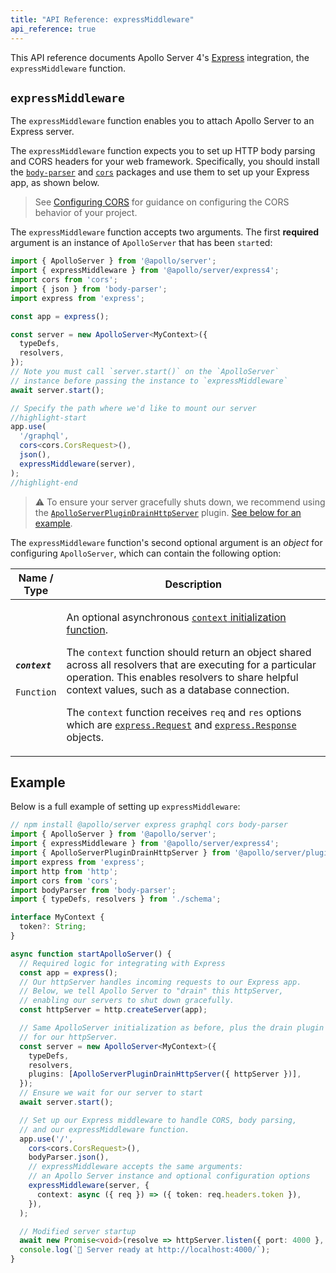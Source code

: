 ```yaml
---
title: "API Reference: expressMiddleware"
api_reference: true
---
```


This API reference documents Apollo Server 4's [Express](https://expressjs.com/) integration, the `expressMiddleware` function.

## `expressMiddleware`

The `expressMiddleware` function enables you to attach Apollo Server to an Express server. 

The `expressMiddleware` function expects you to set up HTTP body parsing and CORS headers for your web framework. Specifically, you should install the [`body-parser`](https://www.npmjs.com/package/body-parser) and [`cors`](https://www.npmjs.com/package/cors) packages and use them to set up your Express app, as shown below. 

> See [Configuring CORS](../../security/cors#specifying-origins) for guidance on configuring the CORS behavior of your project. 

The `expressMiddleware` function accepts two arguments. The first **required** argument is an instance of `ApolloServer` that has been `start`ed:

<MultiCodeBlock>

```ts
import { ApolloServer } from '@apollo/server';
import { expressMiddleware } from '@apollo/server/express4';
import cors from 'cors';
import { json } from 'body-parser';
import express from 'express';

const app = express();

const server = new ApolloServer<MyContext>({
  typeDefs,
  resolvers,
});
// Note you must call `server.start()` on the `ApolloServer`
// instance before passing the instance to `expressMiddleware`
await server.start();

// Specify the path where we'd like to mount our server
//highlight-start
app.use(
  '/graphql',
  cors<cors.CorsRequest>(),
  json(),
  expressMiddleware(server),
);
//highlight-end
``` 

</MultiCodeBlock>

> ⚠️ To ensure your server gracefully shuts down, we recommend using the [`ApolloServerPluginDrainHttpServer`](/apollo-server/api/plugin/drain-http-server) plugin. [See below for an example](#example).

The `expressMiddleware` function's second optional argument is an _object_ for configuring `ApolloServer`, which can contain the following option:

<table class="field-table">
  <thead>
    <tr>
      <th>Name /<br/>Type</th>
      <th>Description</th>
    </tr>
  </thead>

<tbody>
<tr>

<td>

  ##### `context`

  `Function`

</td>

<td>

An optional asynchronous [`context` initialization function](../data/resolvers#the-context-argument). 
  
The `context` function should return an object shared across all resolvers that are executing for a particular operation. This enables resolvers to share helpful context values, such as a database connection.

The `context` function receives `req` and `res` options which are [`express.Request`](https://github.com/DefinitelyTyped/DefinitelyTyped/blob/2c4c1d0b106a1305c384cde84bb14bbf1a938d2c/types/express-serve-static-core/index.d.ts#L367) and [`express.Response`](https://github.com/DefinitelyTyped/DefinitelyTyped/blob/2c4c1d0b106a1305c384cde84bb14bbf1a938d2c/types/express-serve-static-core/index.d.ts#L659) objects.

</td>

</tr>

</tbody>
</table>

## Example 

Below is a full example of setting up `expressMiddleware`:

<MultiCodeBlock>

```ts
// npm install @apollo/server express graphql cors body-parser
import { ApolloServer } from '@apollo/server';
import { expressMiddleware } from '@apollo/server/express4';
import { ApolloServerPluginDrainHttpServer } from '@apollo/server/plugin/drainHttpServer';
import express from 'express';
import http from 'http';
import cors from 'cors';
import bodyParser from 'body-parser';
import { typeDefs, resolvers } from './schema';

interface MyContext {
  token?: String;
}

async function startApolloServer() {
  // Required logic for integrating with Express
  const app = express();
  // Our httpServer handles incoming requests to our Express app.
  // Below, we tell Apollo Server to "drain" this httpServer,
  // enabling our servers to shut down gracefully.
  const httpServer = http.createServer(app);

  // Same ApolloServer initialization as before, plus the drain plugin
  // for our httpServer.
  const server = new ApolloServer<MyContext>({
    typeDefs,
    resolvers,
    plugins: [ApolloServerPluginDrainHttpServer({ httpServer })],
  });
  // Ensure we wait for our server to start
  await server.start();

  // Set up our Express middleware to handle CORS, body parsing,
  // and our expressMiddleware function.
  app.use('/',
    cors<cors.CorsRequest>(),
    bodyParser.json(),
    // expressMiddleware accepts the same arguments:
    // an Apollo Server instance and optional configuration options
    expressMiddleware(server, {
      context: async ({ req }) => ({ token: req.headers.token }),
    }),
  );

  // Modified server startup
  await new Promise<void>(resolve => httpServer.listen({ port: 4000 }, resolve));
  console.log(`🚀 Server ready at http://localhost:4000/`);
}
```

</MultiCodeBlock>